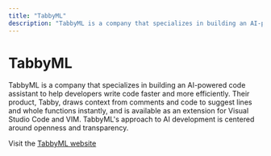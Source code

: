 ```yaml
---
title: "TabbyML"
description: "TabbyML is a company that specializes in building an AI-powered code assistant to help developers write code faster and more efficiently."
---
```


# TabbyML

TabbyML is a company that specializes in building an AI-powered code assistant to help developers write code faster and more efficiently. Their product, Tabby, draws context from comments and code to suggest lines and whole functions instantly, and is available as an extension for Visual Studio Code and VIM. TabbyML's approach to AI development is centered around openness and transparency.

Visit the [TabbyML website](https://www.tabbyml.com/)
